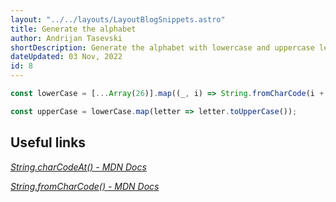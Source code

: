 ```yaml
---
layout: "../../layouts/LayoutBlogSnippets.astro"
title: Generate the alphabet
author: Andrijan Tasevski
shortDescription: Generate the alphabet with lowercase and uppercase letters in two lines of code
dateUpdated: 03 Nov, 2022
id: 8
---
```


```javascript
const lowerCase = [...Array(26)].map((_, i) => String.fromCharCode(i + 97));

const upperCase = lowerCase.map(letter => letter.toUpperCase());
```

## Useful links

[*String.charCodeAt() - MDN Docs*](https://developer.mozilla.org/en-US/docs/Web/JavaScript/Reference/Global_Objects/String/charCodeAt)

[*String.fromCharCode() - MDN Docs*](https://developer.mozilla.org/en-US/docs/Web/JavaScript/Reference/Global_Objects/String/fromCharCode)
